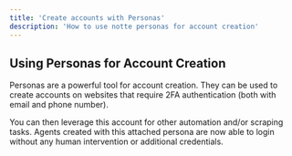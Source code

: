 ```yaml
---
title: 'Create accounts with Personas'
description: 'How to use notte personas for account creation'
---
```


## Using Personas for Account Creation

Personas are a powerful tool for account creation. They can be used to create accounts on websites that require 2FA authentication (both with email and phone number).

<CreateAccount />

You can then leverage this account for other automation and/or scraping tasks. Agents created with this attached persona are now able to login without any human intervention or additional credentials.
